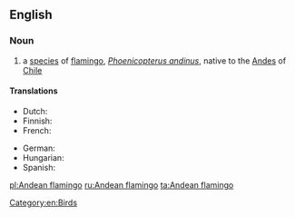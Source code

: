 ==English==

===Noun===
{{en-noun}}
{{wikipedia}}

# a [[species]] of [[flamingo]], ''[[Phoenicopterus andinus]]'', native to the [[Andes]] of [[Chile]]

====Translations====
{{trans-top|Phoenicopterus andinus}}
* Dutch: {{t-|nl|andesflamingo|m}}
* Finnish: {{t-|fi|andienflamingo}}
* French: {{t+|fr|flamant des Andes|m}}
{{trans-mid}}
* German: {{t-|de|Andenflamingo|m}}
* Hungarian: {{t-|hu|andoki flamingó}}
* Spanish: {{t-|es|flamenco andino|m}}
{{trans-bottom}}

[[Category:en:Birds]]

[[pl:Andean flamingo]]
[[ru:Andean flamingo]]
[[ta:Andean flamingo]]